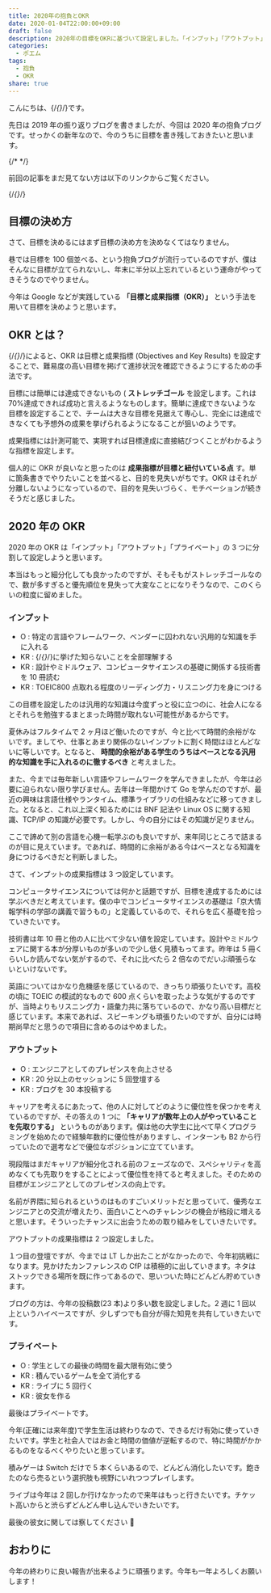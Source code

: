 ```yaml
---
title: 2020年の抱負とOKR
date: 2020-01-04T22:00:00+09:00
draft: false
description: 2020年の目標をOKRに基づいて設定しました。「インプット」「アウトプット」「プライベート」の3つに分割してOKRをそれぞれ設定したので目標を達成するために頑張ります。
categories:
  - ポエム
tags:
  - 抱負
  - OKR
share: true
---
```


こんにちは、{/*{<link href="https://twitter.com/p1ass" text="@p1ass" >}*/}です。

先日は 2019 年の振り返りブログを書きましたが、今回は 2020 年の抱負ブログです。せっかくの新年なので、今のうちに目標を書き残しておきたいと思います。

{/* <!--more--> */}

前回の記事をまだ見てない方は以下のリンクからご覧ください。

{/*{<ex-link url="https://blog.p1ass.com/posts/review-of-2019/" >}*/}

## 目標の決め方

さて、目標を決めるにはまず目標の決め方を決めなくてはなりません。

巷では目標を 100 個並べる、という抱負ブログが流行っているのですが、僕はそんなに目標が立てられないし、年末に半分以上忘れているという運命がやってきそうなのでやりません。

今年は Google などが実践している **「目標と成果指標（OKR）」** という手法を用いて目標を決めようと思います。

## OKR とは？

{/*{<link href="https://rework.withgoogle.com/jp/guides/set-goals-with-okrs/steps/introduction/" text="Google re:Workのサイト" >}*/}によると、OKR は目標と成果指標 (Objectives and Key Results) を設定することで、難易度の高い目標を掲げて進捗状況を確認できるようにするための手法です。

目標には簡単には達成できないもの ( **ストレッチゴール** を設定します。これは 70%達成できれば成功と言えるようなものします。簡単に達成できないような目標を設定することで、チームは大きな目標を見据えて専心し、完全には達成できなくても予想外の成果を挙げられるようになることが狙いのようです。

成果指標には計測可能で、実現すれば目標達成に直接結びつくことがわかるような指標を設定します。

個人的に OKR が良いなと思ったのは **成果指標が目標と紐付いている点** す。単に箇条書きでやりたいことを並べると、目的を見失いがちです。OKR はそれが分離しないようになっているので、目的を見失いづらく、モチベーションが続きそうだと感じました。

## 2020 年の OKR

2020 年の OKR は「インプット」「アウトプット」「プライベート」の 3 つに分割して設定しようと思います。

本当はもっと細分化しても良かったのですが、そもそもがストレッチゴールなので、数が多すぎると優先順位を見失って大変なことになりそうなので、このくらいの粒度に留めました。

### インプット

- O : 特定の言語やフレームワーク、ベンダーに囚われない汎用的な知識を手に入れる
- KR : {/*{<link href="https://blog.p1ass.com/posts/i-do-not-understand-cs/" text="僕がコンピュータサイエンスに関して知らないこと" >}*/}に挙げた知らないことを全部理解する
- KR : 設計やミドルウェア、コンピュータサイエンスの基礎に関係する技術書を 10 冊読む
- KR : TOEIC800 点取れる程度のリーディング力・リスニング力を身につける

この目標を設定したのは汎用的な知識は今度ずっと役に立つのに、社会人になるとそれらを勉強するまとまった時間が取れない可能性があるからです。

夏休みはフルタイムで 2 ヶ月ほど働いたのですが、今と比べて時間的余裕がないです。ましてや、仕事とあまり関係のないインプットに割く時間はほとんどないに等しいです。となると、 **時間的余裕がある学生のうちはベースとなる汎用的な知識を手に入れるのに徹するべき** と考えました。

また、今までは毎年新しい言語やフレームワークを学んできましたが、今年は必要に迫られない限り学びません。去年は一年間かけて Go を学んだのですが、最近の興味は言語仕様やランタイム、標準ライブラリの仕組みなどに移ってきました。となると、これ以上深く知るためには BNF 記法や Linux OS に関する知識、TCP/IP の知識が必要です。しかし、今の自分にはその知識が足りません。

ここで諦めて別の言語を心機一転学ぶのも良いですが、来年同じところで詰まるのが目に見えています。であれば、時間的に余裕がある今はベースとなる知識を身につけるべきだと判断しました。

さて、インプットの成果指標は 3 つ設定しています。

コンピュータサイエンスについては何かと話題ですが、目標を達成するためには学ぶべきだと考えています。僕の中でコンピュータサイエンスの基礎は「京大情報学科の学部の講義で習うもの」と定義しているので、それらを広く基礎を拾っていきたいです。

技術書は年 10 冊と他の人に比べて少ない値を設定しています。設計やミドルウェアに関する本が分厚いものが多いので少し低く見積もってます。昨年は 5 冊くらいしか読んでない気がするので、それに比べたら 2 倍なのでだいぶ頑張らないといけないです。

英語についてはかなり危機感を感じているので、きっちり頑張りたいです。高校の頃に TOEIC の模試的なもので 600 点くらいを取ったような気がするのですが、当時よりもリスニング力・語彙力共に落ちているので、かなり高い目標だと感じています。本来であれば、スピーキングも頑張りたいのですが、自分には時期尚早だと思うので項目に含めるのはやめました。

### アウトプット

- O : エンジニアとしてのプレゼンスを向上させる
- KR : 20 分以上のセッションに 5 回登壇する
- KR : ブログを 30 本投稿する

キャリアを考えるにあたって、他の人に対してどのように優位性を保つかを考えているのですが、その答えの 1 つに **「キャリアが数年上の人がやっていることを先取りする」** というものがあります。僕は他の大学生に比べて早くプログラミングを始めたので経験年数的に優位性がありますし、インターンも B2 から行っていたので選考などで優位なポジションに立てています。

現段階はまだキャリアが細分化される前のフェーズなので、スペシャリティを高めなくても先取りをすることによって優位性を持てると考えました。そのための目標がエンジニアとしてのプレゼンスの向上です。

名前が界隈に知られるというのはものすごいメリットだと思っていて、優秀なエンジニアとの交流が増えたり、面白いことへのチャレンジの機会が格段に増えると思います。そういったチャンスに出会うための取り組みをしていきたいです。

アウトプットの成果指標は 2 つ設定しました。

１つ目の登壇ですが、今までは LT しか出たことがなかったので、今年初挑戦になります。見かけたカンファレンスの CfP は積極的に出していきます。ネタはストックできる場所を既に作ってあるので、思いついた時にどんどん貯めていきます。

ブログの方は、今年の投稿数(23 本)より多い数を設定しました。2 週に 1 回以上というハイペースですが、少しずつでも自分が得た知見を共有していきたいです。

### プライベート

- O : 学生としての最後の時間を最大限有効に使う
- KR : 積んでいるゲームを全て消化する
- KR : ライブに 5 回行く
- KR : 彼女を作る

最後はプライベートです。

今年(正確には来年度)で学生生活は終わりなので、できるだけ有効に使っていきたいです。学生と社会人ではお金と時間の価値が逆転するので、特に時間がかかるものをなるべくやりたいと思っています。

積みゲーは Switch だけで 5 本くらいあるので、どんどん消化したいです。飽きたのなら売るという選択肢も視野にいれつつプレイします。

ライブは今年は 2 回しか行けなかったので来年はもっと行きたいです。チケット高いからと渋らずどんどん申し込んでいきたいです。

最後の彼女に関しては察してください 🙇

## おわりに

今年の終わりに良い報告が出来るように頑張ります。今年も一年よろしくお願いします！
